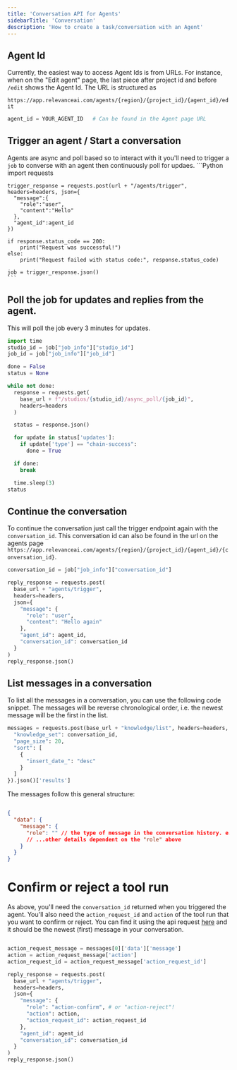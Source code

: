 ```yaml
---
title: 'Conversation API for Agents'
sidebarTitle: 'Conversation'
description: 'How to create a task/conversation with an Agent'
---
```


<Snippet file="api-auth-setup.mdx" />

## Agent Id

Currently, the easiest way to access Agent Ids is from URLs.
For instance, when on the "Edit agent" page, the last piece after project id and before `/edit` shows the Agent Id.
The URL is structured as

`https://app.relevanceai.com/agents/{region}/{project_id}/{agent_id}/edit`

  ```Python
  agent_id = YOUR_AGENT_ID   # Can be found in the Agent page URL
  ```

## Trigger an agent / Start a conversation
  
  Agents are async and poll based so to interact with it you'll need to trigger a `job` to converse with an agent then continuously poll for updaes.
    ```Python
    import requests
    
    trigger_response = requests.post(url + "/agents/trigger", headers=headers, json={
      "message":{
        "role":"user",
        "content":"Hello"
      },
      "agent_id":agent_id
    })

    if response.status_code == 200:
        print("Request was successful!")
    else:
        print("Request failed with status code:", response.status_code)

    job = trigger_response.json()
    ```

## Poll the job for updates and replies from the agent.

  This will poll the job every 3 minutes for updates.
  ```Python
  import time
  studio_id = job["job_info"]["studio_id"]
  job_id = job["job_info"]["job_id"]

  done = False
  status = None

  while not done:
    response = requests.get(
      base_url + f"/studios/{studio_id}/async_poll/{job_id}", 
      headers=headers
    )

    status = response.json()

    for update in status['updates']:
      if update['type'] == "chain-success":
        done = True

    if done:
      break

    time.sleep(3)
  status
  ```

## Continue the conversation

  To continue the conversation just call the trigger endpoint again with the `conversation_id`. This conversation id can also be found in the url on the agents page `https://app.relevanceai.com/agents/{region}/{project_id}/{agent_id}/{conversation_id}`.
  ```Python
  conversation_id = job["job_info"]["conversation_id"]

  reply_response = requests.post(
    base_url + "agents/trigger", 
    headers=headers, 
    json={
      "message": {
        "role": "user",
        "content": "Hello again"
      },
      "agent_id": agent_id,
      "conversation_id": conversation_id
    }
  )
  reply_response.json()
  ```

## List messages in a conversation

  To list all the messages in a conversation, you can use the following code snippet. The messages will be reverse chronological order, i.e. the newest message will be the first in the list.

  ```Python
  messages = requests.post(base_url + "knowledge/list", headers=headers, json={
    "knowledge_set": conversation_id,
    "page_size": 20,
    "sort": [
      {
        "insert_date_": "desc"
      }
    ]
  }).json()['results']
  ```

  The messages follow this general structure:

  ```json

  {
    "data": {
      "message": {
        "role": "" // the type of message in the conversation history. e.g. "user", "agent", "action-request"
        // ...other details dependent on the "role" above
      }
    }
  }

  ```


# Confirm or reject a tool run

  As above, you'll need the `conversation_id` returned when you triggered the agent.
  You'll also need the `action_request_id` and `action` of the tool run that you want to confirm or reject.
  You can find it using the api request [here](#list-messages-in-a-conversation) and it should
  be the newest (first) message in your conversation.

  ```Python

  action_request_message = messages[0]['data']['message']
  action = action_request_message['action']
  action_request_id = action_request_message['action_request_id']

  reply_response = requests.post(
    base_url + "agents/trigger", 
    headers=headers, 
    json={
      "message": {
        "role": "action-confirm", # or "action-reject"!
        "action": action,
        "action_request_id": action_request_id
      },
      "agent_id": agent_id
      "conversation_id": conversation_id
    }
  )
  reply_response.json()
  ```